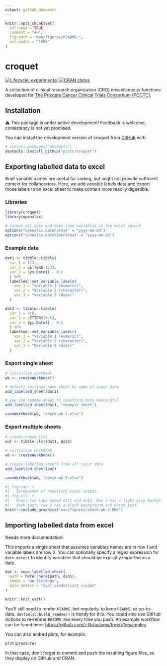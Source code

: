 ```yaml
---
output: github_document
---
```


<!-- README.md is generated from README.Rmd. Please edit that file -->

```r
knitr::opts_chunk$set(
  collapse = TRUE,
  comment = "#>",
  fig.path = "man/figures/README-",
  out.width = "100%"
)
```

# croquet

<!-- badges: start -->
[![Lifecycle:
experimental](https://img.shields.io/badge/lifecycle-experimental-orange.svg)](https://lifecycle.r-lib.org/articles/stages.html#experimental)
[![CRAN
status](https://www.r-pkg.org/badges/version/gtreg)](https://CRAN.R-project.org/package=gtreg)
<!-- badges: end -->

A collection of clinical research organization (CRO) miscellaneous functions 
developed for [The Prostate Cancer Clinical Trials Consortium (PCCTC)](http://pcctc.org/).

## Installation

⚠️ This package is under active development! Feedback is welcome, consistency is not yet promised.

You can install the development version of croquet from [GitHub](https://github.com/) with:

``` r
# install.packages("devtools")
devtools::install_github("pcctc/croquet")
```

## Exporting labelled data to excel

Brief variable names are useful for coding, but might not provide sufficient
context for collaborators. Here, we add variable labels data and export those 
labels to an excel sheet to make content more readily digestible.

### Libraries

```r
library(croquet)
library(openxlsx)

# format all date and date time variables in the excel output 
options("openxlsx.dateFormat" = "yyyy-mm-dd")
options("openxlsx.datetimeFormat" = "yyyy-mm-dd")
```

### Example data

```r
dat1 <- tibble::tibble(
  var_1 = 1:3,
  var_2 = LETTERS[1:3],
  var_3 = Sys.Date() - 0:2
  ) %>%
  labelled::set_variable_labels(
    var_1 = "Variable 1 (numeric)",
    var_2 = "Variable 2 (character)",
    var_3 = "Variable 3 (date)"
  )

dat2 <- tibble::tibble(
  var_1 = 4:6,
  var_2 = LETTERS[4:6],
  var_3 = Sys.Date() - 0:2
  ) %>%
  labelled::set_variable_labels(
    var_1 = "Variable 1 (numeric)",
    var_2 = "Variable 2 (character)",
    var_3 = "Variable 3 (date)"
  )
```

### Export single sheet

```r
# initialize workbook
wb <- createWorkbook()

# default settings name sheet by name of input data
add_labelled_sheet(dat1)

# you can rename sheet to something more meaningful
add_labelled_sheet(dat1, "example sheet")

saveWorkbook(wb, "check-wb-1.xlsx")
```


### Export multiple sheets

```r
# create named list
out <- tibble::lst(dat1, dat2)

# initialize workbook
wb <- createWorkbook()

# create labelled sheets from all input data
add_labelled_sheet(out)

saveWorkbook(wb, "check-wb-2.xlsx")
```

```r
#| fig.cap: > 
#|   Screenshot of resulting excel output.
#| fig.alt: >
#|   Shows two tabs named dat1 and dat2. Row 1 has a light gray background and
#|   dark text; row 2 has a black background and white text.
knitr::include_graphics("man/figures/check-wb-2.PNG")
```


## Importing labelled data from excel

Needs more documentation!

This imports a single sheet that assumes variables names are in row 1 and variable
labels are row 2. You can optionally specify a regex expression for `date_detect` 
to identify variables that should be explicitly imported as a date.

```r
dat <- read_labelled_sheet(
  path = here::here(path, dsn1),
  sheet = "ae_listings",
  date_detect = "cyc1_visdat|cyc2_visdat"
)
```



```r
knitr::knit_exit()
```

You'll still need to render `README.Rmd` regularly, to keep `README.md` up-to-date. `devtools::build_readme()` is handy for this. You could also use GitHub Actions to re-render `README.Rmd` every time you push. An example workflow can be found here: <https://github.com/r-lib/actions/tree/v1/examples>.

You can also embed plots, for example:

```r
plot(pressure)
```

In that case, don't forget to commit and push the resulting figure files, so they display on GitHub and CRAN.
